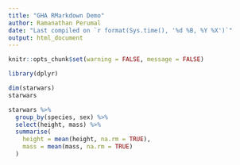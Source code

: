 ```yaml
---
title: "GHA RMarkdown Demo"
author: Ramanathan Perumal
date: "Last compiled on `r format(Sys.time(), '%d %B, %Y %X')`"
output: html_document
---
```


```r
knitr::opts_chunk$set(warning = FALSE, message = FALSE) 
```

```r
library(dplyr)
```
```r
dim(starwars)
starwars
```

```r
starwars %>%
  group_by(species, sex) %>%
  select(height, mass) %>%
  summarise(
    height = mean(height, na.rm = TRUE),
    mass = mean(mass, na.rm = TRUE)
  )
```